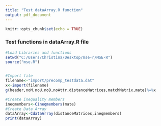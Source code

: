 ```yaml
---
title: "Test dataArray.R function"
output: pdf_document
---
```


```r
knitr::opts_chunk$set(echo = TRUE)
```

### Test functions in dataArray.R file


```r
#Load Libraries and functions
setwd("C:/Users/Christina/Desktop/mse-r/MSE-R")
source("mse.R")


#Import file
filename<-"import/precomp_testdata.dat"
x<-import(filename)
g(header,noM,noU,noD,noAttr,distanceMatrices,matchMatrix,mate)%=%x

#Create inequality members
ineqmembers<-Cineqmembers(mate)
#Create Data Array
dataArray<-CdataArray(distanceMatrices,ineqmembers)
print(dataArray)

```

